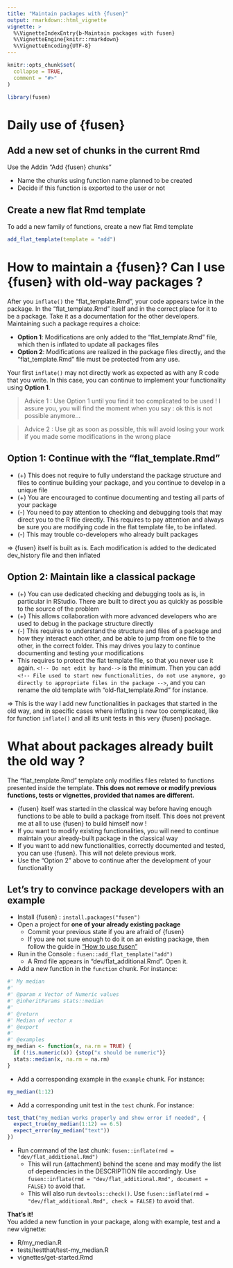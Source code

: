 ```yaml
---
title: "Maintain packages with {fusen}"
output: rmarkdown::html_vignette
vignette: >
  %\VignetteIndexEntry{b-Maintain packages with fusen}
  %\VignetteEngine{knitr::rmarkdown}
  %\VignetteEncoding{UTF-8}
---
```


```r
knitr::opts_chunk$set(
  collapse = TRUE,
  comment = "#>"
)
```

```r
library(fusen)
```

# Daily use of {fusen}

## Add a new set of chunks in the current Rmd

Use the Addin "Add {fusen} chunks"

+ Name the chunks using function name planned to be created
+ Decide if this function is exported to the user or not

## Create a new flat Rmd template

To add a new family of functions, create a new flat Rmd template

```r
add_flat_template(template = "add")
```


# How to maintain a {fusen}? Can I use {fusen} with old-way packages ?

After you `inflate()` the "flat_template.Rmd", your code appears twice in the package. In the "flat_template.Rmd" itself and in the correct place for it to be a package. 
Take it as a documentation for the other developers.  
Maintaining such a package requires a choice:  

- **Option 1**: Modifications are only added to the "flat_template.Rmd" file, which then is inflated to update all packages files
- **Option 2**: Modifications are realized in the package files directly, and the "flat_template.Rmd" file must be protected from any use. 

Your first `inflate()` may not directly work as expected as with any R code that you write. In this case, you can continue to implement your functionality using **Option 1**. 

> Advice 1 : Use Option 1 until you find it too complicated to be used ! I assure you, you will find the moment when you say : ok this is not possible anymore...

> Advice 2 : Use git as soon as possible, this will avoid losing your work if you made some modifications in the wrong place


## Option 1: Continue with the "flat_template.Rmd"

- (+) This does not require to fully understand the package structure and files to continue building your package, and you continue to develop in a unique file
- (+) You are encouraged to continue documenting and testing all parts of your package
- (-) You need to pay attention to checking and debugging tools that may direct you to the R file directly. This requires to pay attention and always be sure you are modifying code in the flat template file, to be inflated.
- (-) This may trouble co-developers who already built packages


=> {fusen} itself is built as is. Each modification is added to the dedicated dev_history file and then inflated



## Option 2: Maintain like a classical package

- (+) You can use dedicated checking and debugging tools as is, in particular in RStudio. There are built to direct you as quickly as possible to the source of the problem
- (+) This allows collaboration with more advanced developers who are used to debug in the package structure directly
- (-) This requires to understand the structure and files of a package and how they interact each other, and be able to jump from one file to the other, in the correct folder. This may drives you lazy to continue documenting and testing your modifications
- This requires to protect the flat template file, so that you never use it again. `<!-- Do not edit by hand-->` is the minimum. Then you can add `<!-- File used to start new functionalities, do not use anymore, go directly to appropriate files in the package -->`, and you can rename the old template with "old-flat_template.Rmd" for instance.


=> This is the way I add new functionalities in packages that started in the old way, and in specific cases where inflating is now too complicated, like for function `inflate()` and all its unit tests in this very {fusen} package. 
 


# What about packages already built the old way ?

The "flat_template.Rmd" template only modifies files related to functions presented inside the template. 
**This does not remove or modify previous functions, tests or vignettes, provided that names are different.**

- {fusen} itself was started in the classical way before having enough functions to be able to build a package from itself. This does not prevent me at all to use {fusen} to build himself now ! 
- If you want to modify existing functionalities, you will need to continue maintain your already-built package in the classical way
- If you want to add new functionalities, correctly documented and tested, you can use {fusen}. This will not delete previous work. 
- Use the "Option 2" above to continue after the development of your functionality

## Let's try to convince package developers with an example

- Install {fusen} : `install.packages("fusen")`
- Open a project for **one of your already existing package**
  + Commit your previous state if you are afraid of {fusen}
  + If you are not sure enough to do it on an existing package, then follow the guide in ["How to use fusen"](https://thinkr-open.github.io/fusen/articles/How-to-use-fusen.html)
- Run in the Console : `fusen::add_flat_template("add")`
  + A Rmd file appears in "dev/flat_additional.Rmd". Open it.
- Add a new function in the `function` chunk. For instance:  
```r
#' My median
#'
#' @param x Vector of Numeric values
#' @inheritParams stats::median
#'
#' @return
#' Median of vector x
#' @export
#'
#' @examples
my_median <- function(x, na.rm = TRUE) {
  if (!is.numeric(x)) {stop("x should be numeric")}
  stats::median(x, na.rm = na.rm)
}
```
- Add a corresponding example in the `example` chunk. For instance:  
```r
my_median(1:12)
```
- Add a corresponding unit test in the `test` chunk. For instance:
```r
test_that("my_median works properly and show error if needed", {
  expect_true(my_median(1:12) == 6.5)
  expect_error(my_median("text"))
})
```
- Run command of the last chunk: `fusen::inflate(rmd = "dev/flat_additional.Rmd")`
  + This will run {attachment} behind the scene and may modify the list of dependencies in the DESCRIPTION file accordingly. Use `fusen::inflate(rmd = "dev/flat_additional.Rmd", document = FALSE)` to avoid that.
  + This will also run `devtools::check()`. Use `fusen::inflate(rmd = "dev/flat_additional.Rmd", check = FALSE)` to avoid that.

**That's it!**  
You added a new function in your package, along with example, test and a new vignette:

- R/my_median.R
- tests/testthat/test-my_median.R
- vignettes/get-started.Rmd



